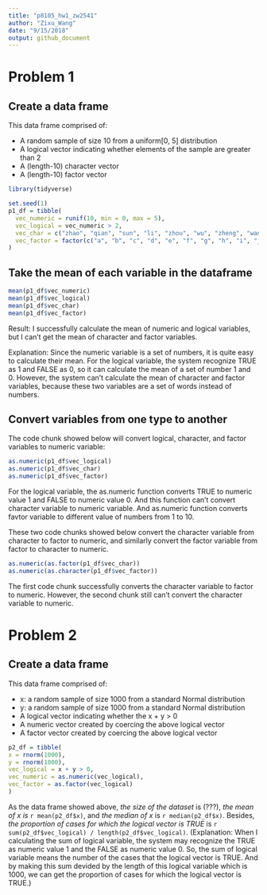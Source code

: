 ```yaml
---
title: "p8105_hw1_zw2541"
author: "Zixu_Wang"
date: "9/15/2018"
output: github_document
---
```


# Problem 1

## Create a data frame
This data frame comprised of:

*  A random sample of size 10 from a uniform[0, 5] distribution
*  A logical vector indicating whether elements of the sample are greater than 2
*  A (length-10) character vector
*  A (length-10) factor vector

```r
library(tidyverse)
```

```r
set.seed(1)
p1_df = tibble(
  vec_numeric = runif(10, min = 0, max = 5),
  vec_logical = vec_numeric > 2,
  vec_char = c("zhao", "qian", "sun", "li", "zhou", "wu", "zheng", "wang", "feng", "chen"),
  vec_factor = factor(c("a", "b", "c", "d", "e", "f", "g", "h", "i", "j"))
)
```

## Take the mean of each variable in the dataframe

```r
mean(p1_df$vec_numeric)
mean(p1_df$vec_logical)
mean(p1_df$vec_char)
mean(p1_df$vec_factor)
```
Result: I successfully calculate the mean of numeric and logical variables, but I can't get the mean of character and factor variables.

Explanation: Since the numeric variable is a set of numbers, it is quite easy to calculate their mean. For the logical variable, the system recognize TRUE as 1 and FALSE as 0, so it can calculate the mean of a set of number 1 and 0. However, the system can't calculate the mean of character and factor variables, because these two variables are a set of words instead of numbers.

## Convert variables from one type to another

The code chunk showed below will convert logical, character, and factor variables to numeric variable:
```r
as.numeric(p1_df$vec_logical)
as.numeric(p1_df$vec_char)
as.numeric(p1_df$vec_factor)
```
For the logical variable, the as.numeric function converts TRUE to numeric value 1 and FALSE to numeric value 0. And this function can't convert character variable to numeric variable. And as.numeric function converts favtor variable to different value of numbers from 1 to 10.


These two code chunks showed below convert the character variable from character to factor to numeric, and similarly convert the factor variable from factor to character to numeric. 
```r
as.numeric(as.factor(p1_df$vec_char))
as.numeric(as.character(p1_df$vec_factor))
```
The first code chunk successfully converts the character variable to factor to numeric. However, the second chunk still can't convert the character variable to numeric.


# Problem 2

## Create a data frame
This data frame comprised of:

*  x: a random sample of size 1000 from a standard Normal distribution
*  y: a random sample of size 1000 from a standard Normal distribution
*  A logical vector indicating whether the x + y > 0
*  A numeric vector created by coercing the above logical vector
*  A factor vector created by coercing the above logical vector
```r
p2_df = tibble(
x = rnorm(1000),
y = rnorm(1000),
vec_logical = x + y > 0,
vec_numeric = as.numeric(vec_logical),
vec_factor = as.factor(vec_logical)
)
```
As the data frame showed above, *the size of the dataset* is (???), *the mean of x is* `r mean(p2_df$x)`, and *the median of x* is `r median(p2_df$x)`. Besides, *the proportion of cases for which the logical vector is TRUE* is `r sum(p2_df$vec_logical) / length(p2_df$vec_logical)`. (Explanation: When I calculating the sum of logical variable, the system may recognize the TRUE as numeric value 1 and the FALSE as numeric value 0. So, the sum of logical variable means the number of the cases that the logical vector is TRUE. And by making this sum devided by the length of this logical variable which is 1000, we can get the proportion of cases for which the logical vector is TRUE.)
